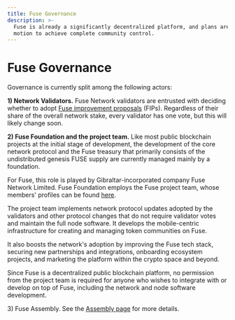 ```yaml
---
title: Fuse Governance
description: >-
  Fuse is already a significantly decentralized platform, and plans are in
  motion to achieve complete community control.
---
```


# Fuse Governance

Governance is currently split among the following actors:

**1) Network Validators.** Fuse Network validators are entrusted with deciding whether to adopt [Fuse improvement proposals](./fips.mdx) (FIPs).  Regardless of their share of the overall network stake, every validator has one vote, but this will likely change soon.

**2) Fuse Foundation and the project team.** Like most public blockchain projects at the initial stage of development, the development of the core network protocol and the Fuse treasury that primarily consists of the undistributed genesis FUSE supply are currently managed mainly by a foundation. 

For Fuse, this role is played by Gibraltar-incorporated company Fuse Network Limited. Fuse Foundation employs the Fuse project team, whose members' profiles can be found [here](https://fuse.io/about).

The project team implements network protocol updates adopted by the validators and other protocol changes that do not require validator votes and maintain the full node software. It develops the mobile-centric infrastructure for creating and managing token communities on Fuse. 

It also boosts the network's adoption by improving the Fuse tech stack, securing new partnerships and integrations, onboarding ecosystem projects, and marketing the platform within the crypto space and beyond.

Since Fuse is a decentralized public blockchain platform, no permission from the project team is required for anyone who wishes to integrate with or develop on top of Fuse, including the network and node software development.

3\) Fuse Assembly. See the [Assembly page](../fuse-governance-and-development/fuse-assembly) for more details.   
